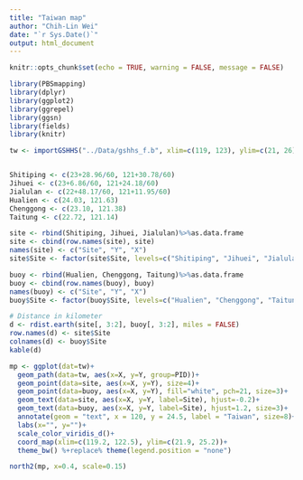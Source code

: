```yaml
---
title: "Taiwan map"
author: "Chih-Lin Wei"
date: "`r Sys.Date()`"
output: html_document
---
```


```r
knitr::opts_chunk$set(echo = TRUE, warning = FALSE, message = FALSE)
```

```r
library(PBSmapping)
library(dplyr)
library(ggplot2)
library(ggrepel)
library(ggsn)
library(fields)
library(knitr)

tw <- importGSHHS("../Data/gshhs_f.b", xlim=c(119, 123), ylim=c(21, 26))


Shitiping <- c(23+28.96/60, 121+30.78/60)
Jihuei <- c(23+6.86/60, 121+24.18/60)
Jialulan <- c(22+48.17/60, 121+11.95/60)
Hualien <- c(24.03, 121.63)
Chenggong <- c(23.10, 121.38)
Taitung <- c(22.72, 121.14)

site <- rbind(Shitiping, Jihuei, Jialulan)%>%as.data.frame
site <- cbind(row.names(site), site)
names(site) <- c("Site", "Y", "X")
site$Site <- factor(site$Site, levels=c("Shitiping", "Jihuei", "Jialulan"), labels = c("Shitiping (STP)", "Jihuei (JH)", "Jialulan (JLL)"))

buoy <- rbind(Hualien, Chenggong, Taitung)%>%as.data.frame
buoy <- cbind(row.names(buoy), buoy)
names(buoy) <- c("Site", "Y", "X")
buoy$Site <- factor(buoy$Site, levels=c("Hualien", "Chenggong", "Taitung"), labels=c("Hualien bouy", "Chenggong", "Taitung bouy"))

# Distance in kilometer
d <- rdist.earth(site[, 3:2], buoy[, 3:2], miles = FALSE)
row.names(d) <- site$Site
colnames(d) <- buoy$Site
kable(d)
```

```r
mp <- ggplot(dat=tw)+
  geom_path(data=tw, aes(x=X, y=Y, group=PID))+
  geom_point(data=site, aes(x=X, y=Y), size=4)+
  geom_point(data=buoy, aes(x=X, y=Y), fill="white", pch=21, size=3)+
  geom_text(data=site, aes(x=X, y=Y, label=Site), hjust=-0.2)+
  geom_text(data=buoy, aes(x=X, y=Y, label=Site), hjust=1.2, size=3)+
  annotate(geom = "text", x = 120, y = 24.5, label = "Taiwan", size=8)+
  labs(x="", y="")+
  scale_color_viridis_d()+
  coord_map(xlim=c(119.2, 122.5), ylim=c(21.9, 25.2))+
  theme_bw() %+replace% theme(legend.position = "none")
```

```r
north2(mp, x=0.4, scale=0.15)
```



